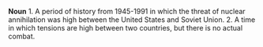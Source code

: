 '''Noun'''
1. A period of history from 1945-1991 in which the threat of nuclear annihilation was high between the United States and Soviet Union.
2. A time in which tensions are high between two countries, but there is no actual combat.